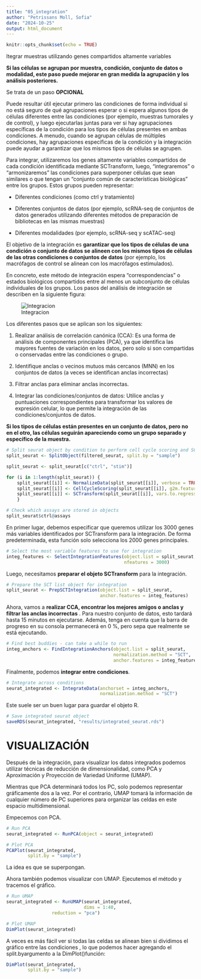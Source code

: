 ---
title: "05_integration"
author: "Petrissans Moll, Sofia"
date: "2024-10-25"
output: html_document
---

```{r setup, include=FALSE}
knitr::opts_chunk$set(echo = TRUE)
```

########################################################################################################

Itegrar muestras utilizando genes compartidos altamente variables

########################################################################################################



**Si las células se agrupan por muestra, condición, conjunto de datos o modalidad, este paso puede mejorar en gran medida la agrupación y los análisis posteriores.**

Se trata de un paso **OPCIONAL**

Puede resultar útil ejecutar primero las condiciones de forma individual si no está seguro de qué agrupaciones esperar o si espera algunos tipos de células diferentes entre las condiciones (por ejemplo, muestras tumorales y de control), y luego ejecutarlas juntas para ver si hay agrupaciones específicas de la condición para los tipos de células presentes en ambas condiciones. A menudo, cuando se agrupan células de múltiples condiciones, hay agrupaciones específicas de la condición y la integración puede ayudar a garantizar que los mismos tipos de células se agrupen.

Para integrar, utilizaremos los genes altamente variables compartidos de cada condición identificada mediante SCTransform, luego, “integraremos” o “armonizaremos” las condiciones para superponer células que sean similares o que tengan un “conjunto común de características biológicas” entre los grupos. Estos grupos pueden representar:

-  Diferentes condiciones (como ctrl y tratamiento)

-  Diferentes conjuntos de datos (por ejemplo, scRNA-seq de conjuntos de datos generados utilizando diferentes métodos de preparación de bibliotecas en las mismas muestras)

-  Diferentes modalidades (por ejemplo, scRNA-seq y scATAC-seq)


El objetivo de la integración es **garantizar que los tipos de células de una condición o conjunto de datos se alineen con los mismos tipos de células de las otras condiciones o conjuntos de datos** (por ejemplo, los macrófagos de control se alinean con los macrófagos estimulados).

En concreto, este método de integración espera “correspondencias” o estados biológicos compartidos entre al menos un subconjunto de células individuales de los grupos. Los pasos del análisis de integración se describen en la siguiente figura:

![Integracion](integracion.png)

Los diferentes pasos que se aplican son los siguientes:

1. Realizar análisis de correlación canónica (CCA): Es una forma de análisis de componentes principales (PCA), ya que identifica las mayores fuentes de variación en los datos, pero solo si son compartidas o conservadas entre las condiciones o grupo.

2. Identifique anclas o vecinos mutuos más cercanos (MNN) en los conjuntos de datos (a veces se identifican anclas incorrectas)

3. Filtrar anclas para eliminar anclas incorrectas.

4. Integrar las condiciones/conjuntos de datos: Utilice anclas y puntuaciones correspondientes para transformar los valores de expresión celular, lo que permite la integración de las condiciones/conjuntos de datos.


**Si los tipos de células están presentes en un conjunto de datos, pero no en el otro, las células seguirán apareciendo como un grupo separado y específico de la muestra.**


```{r}
# Split seurat object by condition to perform cell cycle scoring and SCT on all samples
split_seurat <- SplitObject(filtered_seurat, split.by = "sample")

split_seurat <- split_seurat[c("ctrl", "stim")]

for (i in 1:length(split_seurat)) {
    split_seurat[[i]] <- NormalizeData(split_seurat[[i]], verbose = TRUE)
    split_seurat[[i]] <- CellCycleScoring(split_seurat[[i]], g2m.features=g2m_genes, s.features=s_genes)
    split_seurat[[i]] <- SCTransform(split_seurat[[i]], vars.to.regress = c("mitoRatio"))
    }
```

```{r}
# Check which assays are stored in objects
split_seurat$ctrl@assays
```

En primer lugar, debemos especificar que queremos utilizar los 3000 genes más variables identificados por SCTransform para la integración. De forma predeterminada, esta función solo selecciona los 2000 genes principales.

```{r}
# Select the most variable features to use for integration
integ_features <- SelectIntegrationFeatures(object.list = split_seurat, 
                                            nfeatures = 3000) 
```

Luego, necesitamos **preparar el objeto SCTransform** para la integración.

```{r}
# Prepare the SCT list object for integration
split_seurat <- PrepSCTIntegration(object.list = split_seurat, 
                                   anchor.features = integ_features)
```


Ahora, vamos a **realizar CCA, encontrar los mejores amigos o anclas y filtrar las anclas incorrectas** . Para nuestro conjunto de datos, esto tardará hasta 15 minutos en ejecutarse. Además, tenga en cuenta que la barra de progreso en su consola permanecerá en 0 %, pero sepa que realmente se está ejecutando.

```{r}
# Find best buddies - can take a while to run
integ_anchors <- FindIntegrationAnchors(object.list = split_seurat, 
                                        normalization.method = "SCT", 
                                        anchor.features = integ_features)
```


Finalmente, podemos **integrar entre condiciones**.

```{r}
# Integrate across conditions
seurat_integrated <- IntegrateData(anchorset = integ_anchors, 
                                   normalization.method = "SCT")
```


Este suele ser un buen lugar para guardar el objeto R.

```{r}
# Save integrated seurat object
saveRDS(seurat_integrated, "results/integrated_seurat.rds")
```


# VISUALIZACIÓN

Después de la integración, para visualizar los datos integrados podemos utilizar técnicas de reducción de dimensionalidad, como PCA y Aproximación y Proyección de Variedad Uniforme (UMAP). 

Mientras que PCA determinará todos los PC, solo podemos representar gráficamente dos a la vez. Por el contrario, UMAP tomará la información de cualquier número de PC superiores para organizar las celdas en este espacio multidimensional. 


Empecemos con PCA.

```{r}
# Run PCA
seurat_integrated <- RunPCA(object = seurat_integrated)

# Plot PCA
PCAPlot(seurat_integrated,
        split.by = "sample")  
```

La idea es que se superpongan.

Ahora también podemos visualizar con UMAP. Ejecutemos el método y tracemos el gráfico.


```{r}
# Run UMAP
seurat_integrated <- RunUMAP(seurat_integrated, 
                             dims = 1:40,
			     reduction = "pca")

# Plot UMAP                             
DimPlot(seurat_integrated)    
```


A veces es más fácil ver si todas las celdas se alinean bien si dividimos el gráfico entre las condiciones , lo que podemos hacer agregando el split.byargumento a la DimPlot()función:

 
```{r}
DimPlot(seurat_integrated,
        split.by = "sample") 
```

















